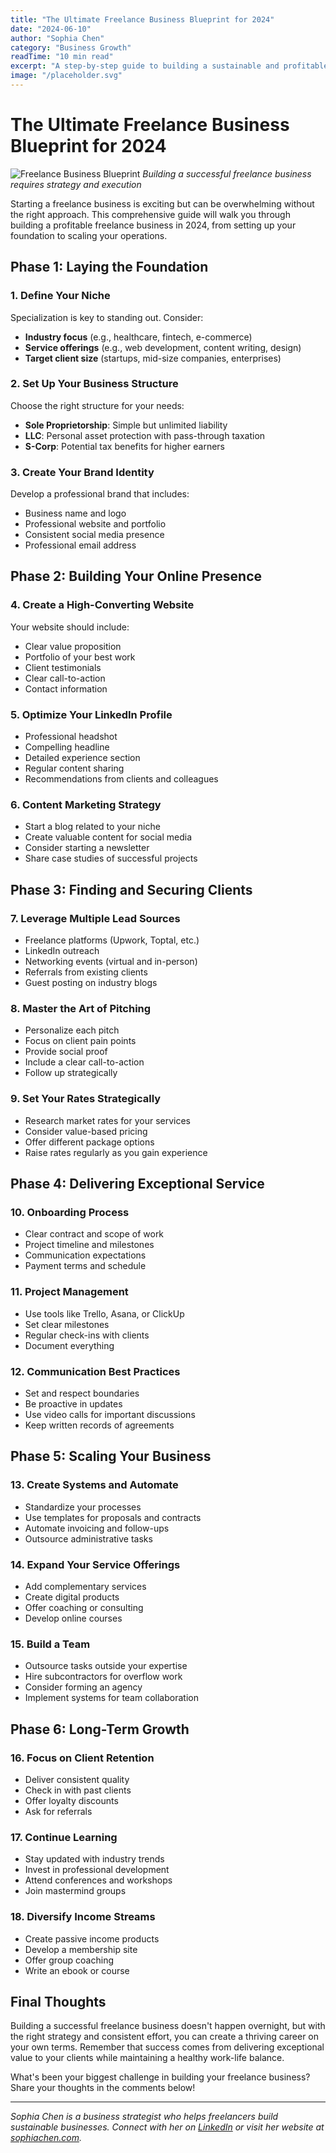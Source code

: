 ```yaml
---
title: "The Ultimate Freelance Business Blueprint for 2024"
date: "2024-06-10"
author: "Sophia Chen"
category: "Business Growth"
readTime: "10 min read"
excerpt: "A step-by-step guide to building a sustainable and profitable freelance business in today's competitive market."
image: "/placeholder.svg"
---
```


# The Ultimate Freelance Business Blueprint for 2024

![Freelance Business Blueprint](/placeholder.svg)
*Building a successful freelance business requires strategy and execution*

Starting a freelance business is exciting but can be overwhelming without the right approach. This comprehensive guide will walk you through building a profitable freelance business in 2024, from setting up your foundation to scaling your operations.

## Phase 1: Laying the Foundation

### 1. Define Your Niche

Specialization is key to standing out. Consider:

- **Industry focus** (e.g., healthcare, fintech, e-commerce)
- **Service offerings** (e.g., web development, content writing, design)
- **Target client size** (startups, mid-size companies, enterprises)

### 2. Set Up Your Business Structure

Choose the right structure for your needs:

- **Sole Proprietorship**: Simple but unlimited liability
- **LLC**: Personal asset protection with pass-through taxation
- **S-Corp**: Potential tax benefits for higher earners

### 3. Create Your Brand Identity

Develop a professional brand that includes:

- Business name and logo
- Professional website and portfolio
- Consistent social media presence
- Professional email address

## Phase 2: Building Your Online Presence

### 4. Create a High-Converting Website

Your website should include:

- Clear value proposition
- Portfolio of your best work
- Client testimonials
- Clear call-to-action
- Contact information

### 5. Optimize Your LinkedIn Profile

- Professional headshot
- Compelling headline
- Detailed experience section
- Regular content sharing
- Recommendations from clients and colleagues

### 6. Content Marketing Strategy

- Start a blog related to your niche
- Create valuable content for social media
- Consider starting a newsletter
- Share case studies of successful projects

## Phase 3: Finding and Securing Clients

### 7. Leverage Multiple Lead Sources

- Freelance platforms (Upwork, Toptal, etc.)
- LinkedIn outreach
- Networking events (virtual and in-person)
- Referrals from existing clients
- Guest posting on industry blogs

### 8. Master the Art of Pitching

- Personalize each pitch
- Focus on client pain points
- Provide social proof
- Include a clear call-to-action
- Follow up strategically

### 9. Set Your Rates Strategically

- Research market rates for your services
- Consider value-based pricing
- Offer different package options
- Raise rates regularly as you gain experience

## Phase 4: Delivering Exceptional Service

### 10. Onboarding Process

- Clear contract and scope of work
- Project timeline and milestones
- Communication expectations
- Payment terms and schedule

### 11. Project Management

- Use tools like Trello, Asana, or ClickUp
- Set clear milestones
- Regular check-ins with clients
- Document everything

### 12. Communication Best Practices

- Set and respect boundaries
- Be proactive in updates
- Use video calls for important discussions
- Keep written records of agreements

## Phase 5: Scaling Your Business

### 13. Create Systems and Automate

- Standardize your processes
- Use templates for proposals and contracts
- Automate invoicing and follow-ups
- Outsource administrative tasks

### 14. Expand Your Service Offerings

- Add complementary services
- Create digital products
- Offer coaching or consulting
- Develop online courses

### 15. Build a Team

- Outsource tasks outside your expertise
- Hire subcontractors for overflow work
- Consider forming an agency
- Implement systems for team collaboration

## Phase 6: Long-Term Growth

### 16. Focus on Client Retention

- Deliver consistent quality
- Check in with past clients
- Offer loyalty discounts
- Ask for referrals

### 17. Continue Learning

- Stay updated with industry trends
- Invest in professional development
- Attend conferences and workshops
- Join mastermind groups

### 18. Diversify Income Streams

- Create passive income products
- Develop a membership site
- Offer group coaching
- Write an ebook or course

## Final Thoughts

Building a successful freelance business doesn't happen overnight, but with the right strategy and consistent effort, you can create a thriving career on your own terms. Remember that success comes from delivering exceptional value to your clients while maintaining a healthy work-life balance.

What's been your biggest challenge in building your freelance business? Share your thoughts in the comments below!

---
*Sophia Chen is a business strategist who helps freelancers build sustainable businesses. Connect with her on [LinkedIn](#) or visit her website at [sophiachen.com](#).*
